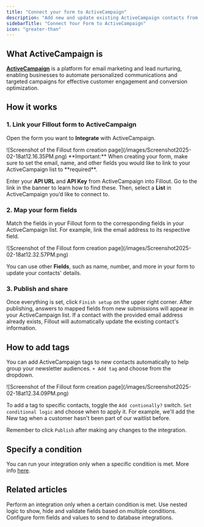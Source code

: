 ```yaml
---
title: "Connect your form to ActiveCampaign"
description: "Add new and update existing ActiveCampaign contacts from a Fillout form to grow your newsletter audience. Add tags to contacts based on conditions in your form."
sidebarTitle: "Connect Your Form to ActiveCampaign"
icon: "greater-than"
---
```


## What ActiveCampaign is

[**ActiveCampaign**](https://www.fillout.com/integrations/activecampaign) is a platform for email marketing and lead nurturing, enabling businesses to automate personalized communications and targeted campaigns for effective customer engagement and conversion optimization.

## How it works

### **1. Link your Fillout form to ActiveCampaign**

Open the form you want to **Integrate** with ActiveCampaign.

<Frame>
  ![Screenshot of the Fillout form creation page](/images/Screenshot2025-02-18at12.16.35PM.png)
</Frame>

<Check>
  **Important:** When creating your form, make sure to set the email, name, and other fields you would like to link to your ActiveCampaign list to **required**.
</Check>

Enter your **API URL** and **API Key** from ActiveCampaign into Fillout. Go to the link in the banner to learn how to find these. Then, select a **List** in ActiveCampaign you’d like to connect to.

### **2. Map your form fields**

Match the fields in your Fillout form to the corresponding fields in your ActiveCampaign list. For example, link the email address to its respective field.

<Frame>
  ![Screenshot of the Fillout form creation page](/images/Screenshot2025-02-18at12.32.57PM.png)
</Frame>

You can use other **Fields**, such as name, number, and more in your form to update your contacts' details.

### **3. Publish and share**

Once everything is set, click `Finish setup` on the upper right corner. After publishing, answers to mapped fields from new submissions will appear in your ActiveCampaign list. If a contact with the provided email address already exists, Fillout will automatically update the existing contact's information.

## **How to add tags**

You can add ActiveCampaign tags to new contacts automatically to help group your newsletter audiences. `+ Add tag` and choose from the dropdown.

<Frame style={{ width: '336px', height: '193px' }}>
  ![Screenshot of the Fillout form creation page](/images/Screenshot2025-02-18at12.34.09PM.png)
</Frame>

To add a tag to specific contacts, toggle the `Add contionally?` switch. `Set conditional logic` and choose when to apply it. For example, we'll add the New tag when a customer hasn't been part of our waitlist before.

Remember to click `Publish` after making any changes to the integration.

## **Specify a condition**

You can run your integration only when a specific condition is met. More info [here](/conditional-integration).

## Related articles

<CardGroup cols={3}>
  <Card title="Conditional integration logic" icon="gear-complex" iconType="regular" color="#FFC738" href="/conditional-integration">
    Perform an integration only when a certain condition is met.
  </Card>
  <Card title="Condition groups" icon="table-tree" iconType="regular" color="#FFC738" href="/condition-logic-groups">
    Use nested logic to show, hide and validate fields based on multiple conditions.
  </Card>
  <Card title="Map Fillout fields to integrations" icon="right-left" iconType="regular" color="#FFC738" href="/additional-integration-mappings">
    Configure form fields and values to send to database integrations.
  </Card>
</CardGroup>
